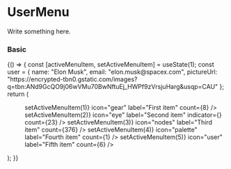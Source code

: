 
<Meta title="Components/User/UserMenu" component={UserMenu} />

# UserMenu

Write something here.

<ArgsTable of={UserMenu} />

### Basic

<Canvas>
    <Story name="basic">
        {() => {
            const [activeMenuItem, setActiveMenuItem] = useState(1);
            const user = {
                name: "Elon Musk",
                email: "elon.musk@spacex.com",
                pictureUrl:
                    "https://encrypted-tbn0.gstatic.com/images?q=tbn:ANd9GcQO9j06wVMu70BwNftuEj_HWPf9zVrsjuHarg&usqp=CAU"
            };
            return (
                <ComponentWrapper>
                    <UserMenu name={user.name} email={user.email} picture={user.pictureUrl}>
                        <Menu>
                            <MenuItem
                                selected={activeMenuItem === 1}
                                onClick={() => setActiveMenuItem(1)}
                                icon="gear"
                                label="First item"
                                count={8}
                            />
                            <MenuItem
                                selected={activeMenuItem === 2}
                                onClick={() => setActiveMenuItem(2)}
                                icon="eye"
                                label="Second item"
                                indicator={<Icon name="warning" color="info" />}
                                count={23}
                            />
                            <MenuItem
                                selected={activeMenuItem === 3}
                                onClick={() => setActiveMenuItem(3)}
                                icon="nodes"
                                label="Third item"
                                count={376}
                            />
                            <MenuItem
                                selected={activeMenuItem === 4}
                                onClick={() => setActiveMenuItem(4)}
                                icon="palette"
                                label="Fourth item"
                                count={1}
                            />
                            <MenuItem
                                selected={activeMenuItem === 5}
                                onClick={() => setActiveMenuItem(5)}
                                icon="user"
                                label="Fifth item"
                                count={6}
                            />
                        </Menu>
                    </UserMenu>
                </ComponentWrapper>
            );
        }}
    </Story>
</Canvas>
